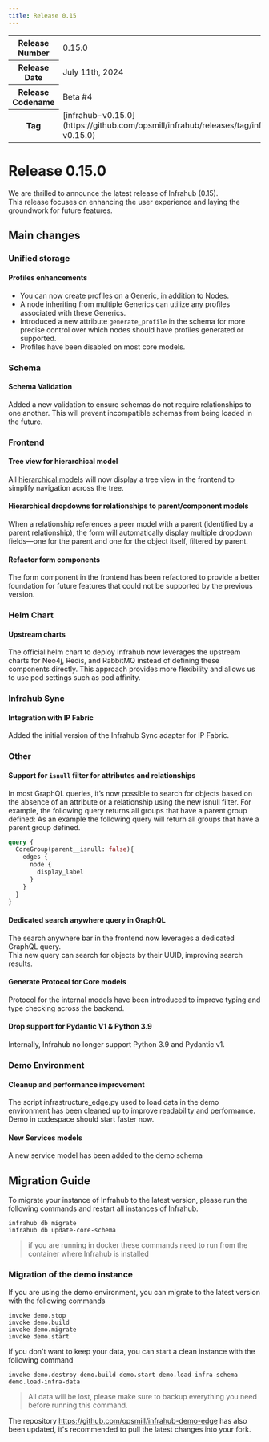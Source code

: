 ```yaml
---
title: Release 0.15
---
```

<table>
  <tbody>
    <tr>
      <th>Release Number</th>
      <td>0.15.0</td>
    </tr>
    <tr>
      <th>Release Date</th>
      <td>July 11th, 2024</td>
    </tr>
    <tr>
      <th>Release Codename</th>
      <td>Beta #4</td>
    </tr>
    <tr>
      <th>Tag</th>
      <td>[infrahub-v0.15.0](https://github.com/opsmill/infrahub/releases/tag/infrahub-v0.15.0)</td>
    </tr>
  </tbody>
</table>

# Release 0.15.0

We are thrilled to announce the latest release of Infrahub (0.15).  
This release focuses on enhancing the user experience and laying the groundwork for future features.

## Main changes

### Unified storage

#### Profiles enhancements

- You can now create profiles on a Generic, in addition to Nodes.
- A node inheriting from multiple Generics can utilize any profiles associated with these Generics.
- Introduced a new attribute `generate_profile` in the schema for more precise control over which nodes should have profiles generated or supported.
- Profiles have been disabled on most core models.

### Schema

#### Schema Validation

Added a new validation to ensure schemas do not require relationships to one another. This will prevent incompatible schemas from being loaded in the future.

### Frontend

#### Tree view for hierarchical model

All [hierarchical models](https://docs.infrahub.app/topics/schema#hierarchical-mode) will now display a tree view in the frontend to simplify navigation across the tree.

#### Hierarchical dropdowns for relationships to parent/component models

When a relationship references a peer model with a parent (identified by a parent relationship), the form will automatically display multiple dropdown fields—one for the parent and one for the object itself, filtered by parent.

#### Refactor form components

The form component in the frontend has been refactored to provide a better foundation for future features that could not be supported by the previous version.

### Helm Chart

#### Upstream charts

The official helm chart to deploy Infrahub now leverages the upstream charts for Neo4j, Redis, and RabbitMQ instead of defining these components directly. This approach provides more flexibility and allows us to use pod settings such as pod affinity.

### Infrahub Sync

#### Integration with IP Fabric

Added the initial version of the Infrahub Sync adapter for IP Fabric.

### Other
<!-- vale off -->
#### Support for `isnull` filter for attributes and relationships

In most GraphQL queries, it’s now possible to search for objects based on the absence of an attribute or a relationship using the new isnull filter. For example, the following query returns all groups that have a parent group defined:
As an example the following query will return all groups that have a parent group defined.

```GraphQL
query {
  CoreGroup(parent__isnull: false){
    edges {
      node {
        display_label
      }
    }
  }
}
```
<!-- vale on -->

#### Dedicated search anywhere query in GraphQL

The search anywhere bar in the frontend now leverages a dedicated GraphQL query.  
This new query can search for objects by their UUID, improving search results.

#### Generate Protocol for Core models

Protocol for the internal models have been introduced to improve typing and type checking across the backend.

#### Drop support for Pydantic V1 & Python 3.9

Internally, Infrahub no longer support Python 3.9 and Pydantic v1.

### Demo Environment

#### Cleanup and performance improvement

The script infrastructure_edge.py used to load data in the demo environment has been cleaned up to improve readability and performance. Demo in codespace should start faster now.

#### New Services models

A new service model has been added to the demo schema

## Migration Guide

To migrate your instance of Infrahub to the latest version, please run the following commands and restart all instances of Infrahub.

<!-- vale off -->
```shell
infrahub db migrate
infrahub db update-core-schema
```
<!-- vale on -->

> if you are running in docker these commands need to run from the container where Infrahub is installed

### Migration of the demo instance

If you are using the demo environment, you can migrate to the latest version with the following commands

```shell
invoke demo.stop
invoke demo.build
invoke demo.migrate
invoke demo.start
```

If you don't want to keep your data, you can start a clean instance with the following command

```shell
invoke demo.destroy demo.build demo.start demo.load-infra-schema demo.load-infra-data
```

> All data will be lost, please make sure to backup everything you need before running this command.

The repository https://github.com/opsmill/infrahub-demo-edge has also been updated, it's recommended to pull the latest changes into your fork.
